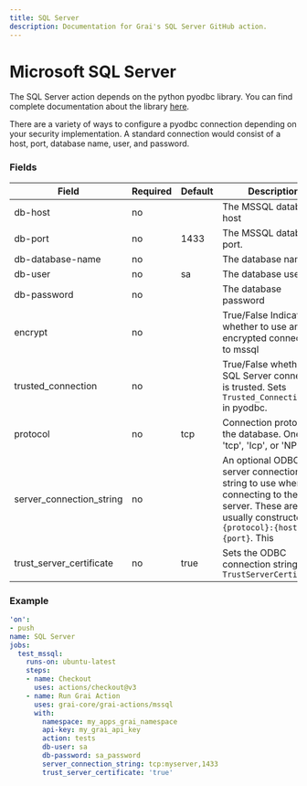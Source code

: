 ```yaml
---
title: SQL Server
description: Documentation for Grai's SQL Server GitHub action.
---
```


# Microsoft SQL Server

The SQL Server action depends on the python pyodbc library. 
You can find complete documentation about the library [here](https://github.com/mkleehammer/pyodbc/wiki).

There are a variety of ways to configure a pyodbc connection depending on your security implementation.
A standard connection would consist of a host, port, database name, user, and password.

### Fields



| Field | Required | Default | Description |
|-----|-----|-----|-----|
| db-host | no |  | The MSSQL database host |
| db-port | no | 1433 | The MSSQL database port. |
| db-database-name | no |  | The database name |
| db-user | no | sa | The database user |
| db-password | no |  | The database password |
| encrypt | no |  | True/False Indicates whether to use an encrypted connection to mssql |
| trusted_connection | no |  | True/False whether the SQL Server connection is trusted. Sets `Trusted_Connection=yes` in pyodbc. |
| protocol | no | tcp | Connection protocol for the database. One of 'tcp', 'Icp', or 'NP' |
| server_connection_string | no |  | An optional ODBC server connection string to use when connecting to the server. These are usually constructed as `{protocol}:{host},{port}`. This |
| trust_server_certificate | no | true | Sets the ODBC connection string `TrustServerCertificate` |




### Example



```yaml copy
'on':
- push
name: SQL Server
jobs:
  test_mssql:
    runs-on: ubuntu-latest
    steps:
    - name: Checkout
      uses: actions/checkout@v3
    - name: Run Grai Action
      uses: grai-core/grai-actions/mssql
      with:
        namespace: my_apps_grai_namespace
        api-key: my_grai_api_key
        action: tests
        db-user: sa
        db-password: sa_password
        server_connection_string: tcp:myserver,1433
        trust_server_certificate: 'true'

```



